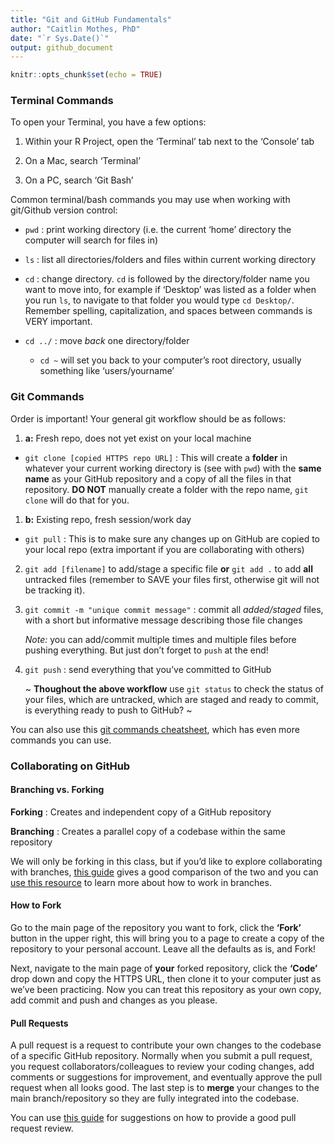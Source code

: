 ```yaml
---
title: "Git and GitHub Fundamentals"
author: "Caitlin Mothes, PhD"
date: "`r Sys.Date()`"
output: github_document
---
```


```r
knitr::opts_chunk$set(echo = TRUE)
```

### Terminal Commands

To open your Terminal, you have a few options:

1.  Within your R Project, open the 'Terminal' tab next to the 'Console' tab

2.  On a Mac, search 'Terminal'

3.  On a PC, search 'Git Bash'

Common terminal/bash commands you may use when working with git/Github version control:

-   `pwd` : print working directory (i.e. the current 'home' directory the computer will search for files in)

-   `ls` : list all directories/folders and files within current working directory

-   `cd` : change directory. `cd` is followed by the directory/folder name you want to move into, for example if 'Desktop' was listed as a folder when you run `ls`, to navigate to that folder you would type `cd Desktop/`. Remember spelling, capitalization, and spaces between commands is VERY important.

-   `cd ../` : move *back* one directory/folder

    -   `cd ~` will set you back to your computer's root directory, usually something like 'users/yourname'

### Git Commands

Order is important! Your general git workflow should be as follows:

1.  **a:** Fresh repo, does not yet exist on your local machine

-   `git clone [copied HTTPS repo URL]` : This will create a **folder** in whatever your current working directory is (see with `pwd`) with the **same name** as your GitHub repository and a copy of all the files in that repository. **DO NOT** manually create a folder with the repo name, `git clone` will do that for you.

1.  **b:** Existing repo, fresh session/work day

-   `git pull` : This is to make sure any changes up on GitHub are copied to your local repo (extra important if you are collaborating with others)

2.  `git add [filename]` to add/stage a specific file **or** `git add .` to add **all** untracked files (remember to SAVE your files first, otherwise git will not be tracking it).

3.  `git commit -m "unique commit message"` : commit all *added/staged* files, with a short but informative message describing those file changes

    *Note:* you can add/commit multiple times and multiple files before pushing everything. But just don't forget to `push` at the end!

4.  `git push` : send everything that you've committed to GitHub

    \~ **Thoughout the above workflow** use `git status` to check the status of your files, which are untracked, which are staged and ready to commit, is everything ready to push to GitHub? \~

You can also use this [git commands cheatsheet](https://education.github.com/git-cheat-sheet-education.pdf), which has even more commands you can use.

### Collaborating on GitHub

#### Branching vs. Forking

**Forking** : Creates and independent copy of a GitHub repository

**Branching** : Creates a parallel copy of a codebase within the same repository

We will only be forking in this class, but if you'd like to explore collaborating with branches, [this guide](https://marketsplash.com/tutorials/git/git-fork-vs-branch/) gives a good comparison of the two and you can [use this resource](https://happygitwithr.com/git-branches) to learn more about how to work in branches.

#### How to Fork

Go to the main page of the repository you want to fork, click the **'Fork'** button in the upper right, this will bring you to a page to create a copy of the repository to your personal account. Leave all the defaults as is, and Fork!

Next, navigate to the main page of **your** forked repository, click the **'Code'** drop down and copy the HTTPS URL, then clone it to your computer just as we've been practicing. Now you can treat this repository as your own copy, add commit and push and changes as you please.

#### Pull Requests

A pull request is a request to contribute your own changes to the codebase of a specific GitHub repository. Normally when you submit a pull request, you request collaborators/colleagues to review your coding changes, add comments or suggestions for improvement, and eventually approve the pull request when all looks good. The last step is to **merge** your changes to the main branch/repository so they are fully integrated into the codebase.

You can use [this guide](https://docs.github.com/en/pull-requests/collaborating-with-pull-requests/reviewing-changes-in-pull-requests/reviewing-proposed-changes-in-a-pull-request) for suggestions on how to provide a good pull request review.
